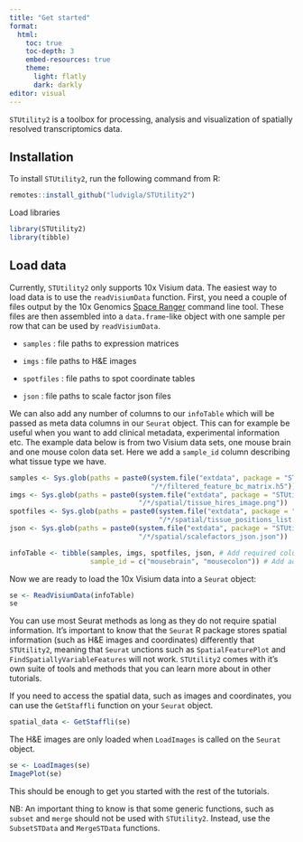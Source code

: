 ```yaml
---
title: "Get started"
format: 
  html:
    toc: true
    toc-depth: 3
    embed-resources: true
    theme:
      light: flatly
      dark: darkly
editor: visual
---
```


`STUtility2` is a toolbox for processing, analysis and visualization of spatially resolved transcriptomics data.

## Installation

To install `STUtility2`, run the following command from R:

```r
remotes::install_github("ludvigla/STUtility2")
```

Load libraries

```r
library(STUtility2)
library(tibble)
```

## Load data

Currently, `STUtility2` only supports 10x Visium data. The easiest way to load data is to use the `readVisiumData` function. First, you need a couple of files output by the 10x Genomics [Space Ranger](https://support.10xgenomics.com/spatial-gene-expression/software/pipelines/latest/what-is-space-ranger) command line tool. These files are then assembled into a `data.frame`-like object with one sample per row that can be used by `readVisiumData`.

-   `samples` : file paths to expression matrices

-   `imgs` : file paths to H&E images

-   `spotfiles` : file paths to spot coordinate tables

-   `json` : file paths to scale factor json files

We can also add any number of columns to our `infoTable` which will be passed as meta data columns in our `Seurat` object. This can for example be useful when you want to add clinical metadata, experimental information etc. The example data below is from two Visium data sets, one mouse brain and one mouse colon data set. Here we add a `sample_id` column describing what tissue type we have.

```r
samples <- Sys.glob(paths = paste0(system.file("extdata", package = "STUtility2"), 
                                   "/*/filtered_feature_bc_matrix.h5"))
imgs <- Sys.glob(paths = paste0(system.file("extdata", package = "STUtility2"),
                                "/*/spatial/tissue_hires_image.png"))
spotfiles <- Sys.glob(paths = paste0(system.file("extdata", package = "STUtility2"),
                                     "/*/spatial/tissue_positions_list.csv"))
json <- Sys.glob(paths = paste0(system.file("extdata", package = "STUtility2"),
                                "/*/spatial/scalefactors_json.json"))

infoTable <- tibble(samples, imgs, spotfiles, json, # Add required columns
                    sample_id = c("mousebrain", "mousecolon")) # Add additional column
```

Now we are ready to load the 10x Visium data into a `Seurat` object:

```r
se <- ReadVisiumData(infoTable)
se
```

You can use most Seurat methods as long as they do not require spatial information. It's important to know that the `Seurat` R package stores spatial information (such as H&E images and coordinates) differently that `STUtility2`, meaning that `Seurat` unctions such as `SpatialFeaturePlot` and `FindSpatiallyVariableFeatures` will not work. `STUtility2` comes with it's own suite of tools and methods that you can learn more about in other tutorials.

If you need to access the spatial data, such as images and coordinates, you can use the `GetStaffli` function on your `Seurat` object.

```r
spatial_data <- GetStaffli(se)
```

The H&E images are only loaded when `LoadImages` is called on the `Seurat` object.

```r
se <- LoadImages(se)
ImagePlot(se)
```

This should be enough to get you started with the rest of the tutorials.

NB: An important thing to know is that some generic functions, such as `subset` and `merge` should not be used with `STUtility2`. Instead, use the `SubsetSTData` and `MergeSTData` functions.
